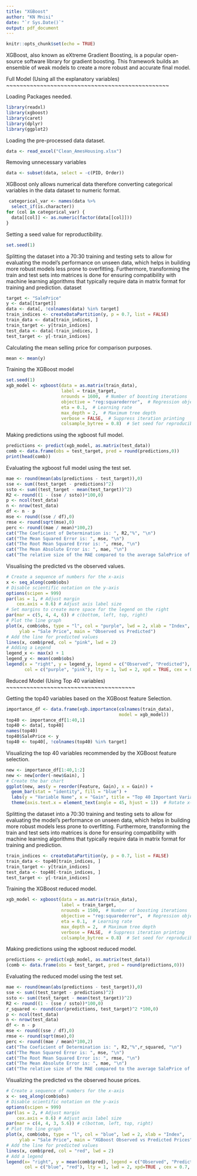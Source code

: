 ---
title: "XGBoost"
author: "KN Mnisi"
date: "`r Sys.Date()`"
output: pdf_document
---

```{r setup, include=FALSE}
knitr::opts_chunk$set(echo = TRUE)
```

XGBoost, also known as eXtreme Gradient Boosting, is a popular open-source software library for gradient boosting. This framework builds an ensemble of weak models to create a more robust and accurate final model.

Full Model (Using all the explanatory variables)
~~~~~~~~~~~~~~~~~~~~~~~~~~~~~~~~~~~~~~~~~~~~~~~~

Loading Packages needed.
```{r}
library(readxl)
library(xgboost)
library(caret)
library(dplyr)
library(ggplot2)
```

Loading the pre-processed data dataset.
```{r}
data <- read_excel("Clean_AmesHousing.xlsx")
```

Removing unnecessary variables
```{r}
data <- subset(data, select = -c(PID, Order))
```

XGBoost only allows numerical data therefore converting categorical variables in the data dataset to numeric format.
```{r}
 categorical_var <- names(data %>%
  select_if(is.character))
for (col in categorical_var) {
  data[[col]] <- as.numeric(factor(data[[col]]))
}
```

Setting a seed value for reproductibility.
```{r}
set.seed(1)
```

Splitting the dataset into a 70:30 training and testing sets to allow for evaluating the model's performance on unseen data, which helps in building more robust models less prone to overfitting. Furthermore, transforming the train and test sets into matrices is done for ensuring compatibility with machine learning algorithms that typically require data in matrix format for training and prediction.
dataset
```{r}
target <- "SalePrice"
y <- data[[target]]
data <- data[, !colnames(data) %in% target]
train_indices <- createDataPartition(y, p = 0.7, list = FALSE)
train_data <- data[train_indices, ]
train_target <- y[train_indices]
test_data <- data[-train_indices, ]
test_target <- y[-train_indices]
```

Calculating the mean selling price for comparison purposes.
```{r}
mean <- mean(y)
```

Training the XGBoost model
```{r}
set.seed(1)
xgb_model <- xgboost(data = as.matrix(train_data),
                     label = train_target,
                     nrounds = 1600,  # Number of boosting iterations
                     objective = "reg:squarederror",  # Regression objective
                     eta = 0.1,  # Learning rate
                     max_depth = 2,  # Maximum tree depth
                     verbose = FALSE,  # Suppress iteration printing
                     colsample_bytree = 0.8)  # Set seed for reproducibility
```

Making predictions using the xgboost full model.
```{r}
predictions <- predict(xgb_model, as.matrix(test_data))
comb <- data.frame(obs = test_target, pred = round(predictions,0))
print(head(comb))
```

Evaluating the xgboost full model using the test set.
```{r}
mae <- round(mean(abs(predictions - test_target)),0)
sse <- sum((test_target - predictions)^2)
ssto <- sum((test_target - mean(test_target))^2)
R2 <- round((1 - (sse / ssto))*100,0)
p <- ncol(test_data)
n <- nrow(test_data)
df <- n - p
mse <- round((sse / df),0)
rmse <- round(sqrt(mse),0)
perc <- round((mae / mean)*100,2)
cat("The Coeficient of Determination is: ", R2,"%", "\n")
cat("The Mean Squared Error is: ", mse, "\n")
cat("The Root Mean Squared Error is: ", rmse, "\n")
cat("The Mean Absolute Error is: ", mae, "\n")
cat("The relative size of the MAE compared to the average SalePrice of the dataset is:",perc,"%", "\n")
```

Visualising the predicted vs the observed values.
```{r}
# Create a sequence of numbers for the x-axis
x <- seq_along(comb$obs)
# Disable scientific notation on the y-axis
options(scipen = 999)
par(las = 1, # Adjust margin
    cex.axis = 0.6) # Adjust axis label size
# Set margins to create more space for the legend on the right
par(mar = c(5, 4, 4, 6)) # c(bottom, left, top, right)
# Plot the line graph
plot(x, comb$obs, type = "l", col = "purple", lwd = 2, xlab = "Index", 
     ylab = "Sale Price", main = "Observed vs Predicted")
# Add the line for predicted values
lines(x, comb$pred, col = "pink", lwd = 2)
# Adding a Legend
legend_x <- max(x) + 1
legend_y <- mean(comb$obs)
legend(x = "right", y = legend_y, legend = c("Observed", "Predicted"), 
       col = c("purple", "pink"), lty = 1, lwd = 2, xpd = TRUE, cex = 0.7, inset = c(-0.2, 0))
```

Reduced Model (Using Top 40 variables)
~~~~~~~~~~~~~~~~~~~~~~~~~~~~~~~~~~~~~~

Getting the top40 variables based on the XGBoost feature Selection.
```{r}
importance_df <- data.frame(xgb.importance(colnames(train_data), 
                                           model = xgb_model))
top40 <- importance_df[1:40,1]
top40 <- data[, top40]
names(top40)
top40$SalePrice <- y
top40 <- top40[, !colnames(top40) %in% target]
```

Visualizing the top 40 variables recommended by the XGBoost feature selection.
```{r}
new <- importance_df[1:40,1:2]
new <- new[order(-new$Gain), ]
# Create the bar chart
ggplot(new, aes(y = reorder(Feature, Gain), x = Gain)) +
  geom_bar(stat = "identity", fill = "blue") +
  labs(y = "Variable Name", x = "Gain", title = "Top 40 Important Variables") +
  theme(axis.text.x = element_text(angle = 45, hjust = 1))  # Rotate x-axis labels for better readability
```

Splitting the dataset into a 70:30 training and testing sets to allow for evaluating the model's performance on unseen data, which helps in building more robust models less prone to overfitting. Furthermore, transforming the train and test sets into matrices is done for ensuring compatibility with machine learning algorithms that typically require data in matrix format for training and prediction.
```{r}
train_indices <- createDataPartition(y, p = 0.7, list = FALSE)
train_data <- top40[train_indices, ]
train_target <- y[train_indices]
test_data <- top40[-train_indices, ]
test_target <- y[-train_indices]
```

Training the XGBoost reduced model.
```{r}
xgb_model <- xgboost(data = as.matrix(train_data),
                     label = train_target,
                     nrounds = 1500,  # Number of boosting iterations
                     objective = "reg:squarederror",  # Regression objective
                     eta = 0.1,  # Learning rate
                     max_depth = 2,  # Maximum tree depth
                     verbose = FALSE,  # Suppress iteration printing
                     colsample_bytree = 0.8)  # Set seed for reproducibility
```
Making predictions using the xgboost reduced model.
```{r}
predictions <- predict(xgb_model, as.matrix(test_data))
(comb <- data.frame(obs = test_target, pred = round(predictions,0)))
```

Evaluating the reduced model using the test set.
```{r}
mae <- round(mean(abs(predictions - test_target)),0)
sse <- sum((test_target - predictions)^2)
ssto <- sum((test_target - mean(test_target))^2)
R2 <- round((1 - (sse / ssto))*100,0)
r_squared <- round(cor(predictions, test_target)^2 *100,0)
p <- ncol(test_data)
n <- nrow(test_data)
df <- n - p
mse <- round((sse / df),0)
rmse <- round(sqrt(mse),0)
perc <- round((mae / mean)*100,2)
cat("The Coeficient of Determination is: ", R2,"%",r_squared, "\n")
cat("The Mean Squared Error is: ", mse, "\n")
cat("The Root Mean Squared Error is: ", rmse, "\n")
cat("The Mean Absolute Error is: ", mae, "\n")
cat("The relative size of the MAE compared to the average SalePrice of the dataset is:",perc,"%", "\n")
```

Visualizing the predicted vs the observed house prices.
```{r}
# Create a sequence of numbers for the x-axis
x <- seq_along(comb$obs)
# Disable scientific notation on the y-axis
options(scipen = 999)
par(las = 2, # Adjust margin
    cex.axis = 0.6) # Adjust axis label size
par(mar = c(4, 4, 3, 5.6)) # c(bottom, left, top, right)
# Plot the line graph
plot(x, comb$obs, type = "l", col = "blue", lwd = 2, xlab = "Index",
     ylab = "Sale Price", main = "XGBoost Observed vs Predicted Prices")
# Add the line for predicted values
lines(x, comb$pred, col = "red", lwd = 2)
# Add a legend
legend(x= "right", y = mean(comb$pred), legend = c("Observed", "Predicted"), 
       col = c("blue", "red"), lty = 1, lwd = 2, xpd=TRUE , cex = 0.7, inset = c(-0.2, 0))
```
